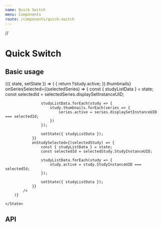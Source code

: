 ---
name: Quick Switch
menu: Components
route: /components/quick-switch
---

//

# Quick Switch

## Basic usage

<Playground>
    <State initial={{
        studyListData: studies,
    }}>
        {({ state, setState }) => (
            <QuickSwitch
                studyListData={state.studyListData}
                // If this is always activeStudy's thumbnails,
                // Why do we need to specify this?
                seriesData={
                    state.studyListData.find((study) => {
                        return !!study.active;
                    }).thumbnails}
                onSeriesSelected={(selectedSeries) => {
                    const { studyListData } = state;
                    const selectedId = selectedSeries.displaySetInstanceUID;

                    studyListData.forEach(study => {
                        study.thumbnails.forEach(series => {
                            series.active = series.displaySetInstanceUID  === selectedId;
                        })
                    });

                    setState({ studyListData });
                }}
                onStudySelected={(selectedStudy) => {
                    const { studyListData } = state;
                    const selectedId = selectedStudy.StudyInstanceUID;

                    studyListData.forEach(study => {
                        study.active = study.StudyInstanceUID === selectedId;
                    });

                    setState({ studyListData });
                }}
            />
        )}

    </State>

</Playground>

## API

<Props of={QuickSwitch} />
